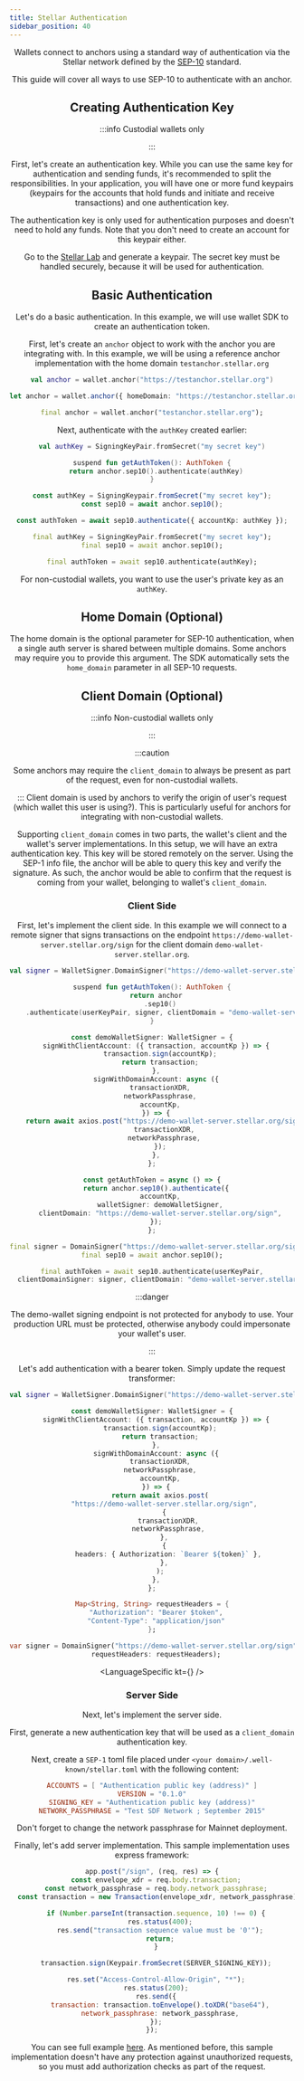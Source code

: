 ```yaml
---
title: Stellar Authentication
sidebar_position: 40
---
```



<Header WIPLangs={["dart"]} />

Wallets connect to anchors using a standard way of authentication via the Stellar network defined by the [SEP-10] standard.

This guide will cover all ways to use SEP-10 to authenticate with an anchor.

## Creating Authentication Key

:::info Custodial wallets only

:::

First, let's create an authentication key. While you can use the same key for authentication and sending funds, it's recommended to split the responsibilities. In your application, you will have one or more fund keypairs (keypairs for the accounts that hold funds and initiate and receive transactions) and one authentication key.

The authentication key is only used for authentication purposes and doesn't need to hold any funds. Note that you don't need to create an account for this keypair either.

Go to the [Stellar Lab] and generate a keypair. The secret key must be handled securely, because it will be used for authentication.

## Basic Authentication

Let's do a basic authentication. In this example, we will use wallet SDK to create an authentication token.

First, let's create an `anchor` object to work with the anchor you are integrating with. In this example, we will be using a reference anchor implementation with the home domain `testanchor.stellar.org`

<CodeExample>

```kotlin
val anchor = wallet.anchor("https://testanchor.stellar.org")
```

```typescript
let anchor = wallet.anchor({ homeDomain: "https://testanchor.stellar.org" });
```

```dart
final anchor = wallet.anchor("testanchor.stellar.org");
```

</CodeExample>

Next, authenticate with the `authKey` created earlier:

<CodeExample>

```kotlin
val authKey = SigningKeyPair.fromSecret("my secret key")

suspend fun getAuthToken(): AuthToken {
  return anchor.sep10().authenticate(authKey)
}
```

```typescript
const authKey = SigningKeypair.fromSecret("my secret key");
const sep10 = await anchor.sep10();

const authToken = await sep10.authenticate({ accountKp: authKey });
```

```dart
final authKey = SigningKeyPair.fromSecret("my secret key");
final sep10 = await anchor.sep10();

final authToken = await sep10.authenticate(authKey);
```

</CodeExample>

For non-custodial wallets, you want to use the user's private key as an `authKey`.

## Home Domain (Optional)

The home domain is the optional parameter for SEP-10 authentication, when a single auth server is shared between multiple domains. Some anchors may require you to provide this argument. The SDK automatically sets the `home_domain` parameter in all SEP-10 requests.

## Client Domain (Optional)

:::info Non-custodial wallets only

:::

:::caution

Some anchors may require the `client_domain` to always be present as part of the request, even for non-custodial wallets.

::: Client domain is used by anchors to verify the origin of user's request (which wallet this user is using?). This is particularly useful for anchors for integrating with non-custodial wallets.

Supporting `client_domain` comes in two parts, the wallet's client and the wallet's server implementations. In this setup, we will have an extra authentication key. This key will be stored remotely on the server. Using the SEP-1 info file, the anchor will be able to query this key and verify the signature. As such, the anchor would be able to confirm that the request is coming from your wallet, belonging to wallet's `client_domain`.

### Client Side

First, let's implement the client side. In this example we will connect to a remote signer that signs transactions on the endpoint `https://demo-wallet-server.stellar.org/sign` for the client domain `demo-wallet-server.stellar.org`.

<CodeExample>

```kotlin
val signer = WalletSigner.DomainSigner("https://demo-wallet-server.stellar.org/sign") {}

suspend fun getAuthToken(): AuthToken {
  return anchor
    .sep10()
    .authenticate(userKeyPair, signer, clientDomain = "demo-wallet-server.stellar.org")
}
```

```typescript
const demoWalletSigner: WalletSigner = {
  signWithClientAccount: ({ transaction, accountKp }) => {
    transaction.sign(accountKp);
    return transaction;
  },
  signWithDomainAccount: async ({
    transactionXDR,
    networkPassphrase,
    accountKp,
  }) => {
    return await axios.post("https://demo-wallet-server.stellar.org/sign", {
      transactionXDR,
      networkPassphrase,
    });
  },
};

const getAuthToken = async () => {
  return anchor.sep10().authenticate({
    accountKp,
    walletSigner: demoWalletSigner,
    clientDomain: "https://demo-wallet-server.stellar.org/sign",
  });
};
```

```dart
final signer = DomainSigner("https://demo-wallet-server.stellar.org/sign");
final sep10 = await anchor.sep10();

final authToken = await sep10.authenticate(userKeyPair,
  clientDomainSigner: signer, clientDomain: "demo-wallet-server.stellar.org");
```

</CodeExample>

:::danger

The demo-wallet signing endpoint is not protected for anybody to use. Your production URL must be protected, otherwise anybody could impersonate your wallet's user.

:::

Let's add authentication with a bearer token. Simply update the request transformer:

<CodeExample>

```kotlin
val signer = WalletSigner.DomainSigner("https://demo-wallet-server.stellar.org/sign") { bearerAuth("token") }
```

```typescript
const demoWalletSigner: WalletSigner = {
  signWithClientAccount: ({ transaction, accountKp }) => {
    transaction.sign(accountKp);
    return transaction;
  },
  signWithDomainAccount: async ({
    transactionXDR,
    networkPassphrase,
    accountKp,
  }) => {
    return await axios.post(
      "https://demo-wallet-server.stellar.org/sign",
      {
        transactionXDR,
        networkPassphrase,
      },
      {
        headers: { Authorization: `Bearer ${token}` },
      },
    );
  },
};
```

```dart
Map<String, String> requestHeaders = {
  "Authorization": "Bearer $token",
  "Content-Type": "application/json"
};

var signer = DomainSigner("https://demo-wallet-server.stellar.org/sign",
  requestHeaders: requestHeaders);
```

</CodeExample>

[//]: # "TODO: update after WAL-882 is completed"

<LanguageSpecific kt={<GlobalClientSigner />} />

### Server Side

Next, let's implement the server side.

First, generate a new authentication key that will be used as a `client_domain` authentication key.

Next, create a `SEP-1` toml file placed under `<your domain>/.well-known/stellar.toml` with the following content:

<NonWalletCodeExample>

```toml
ACCOUNTS = [ "Authentication public key (address)" ]
VERSION = "0.1.0"
SIGNING_KEY = "Authentication public key (address)"
NETWORK_PASSPHRASE = "Test SDF Network ; September 2015"
```

</NonWalletCodeExample>

Don't forget to change the network passphrase for Mainnet deployment.

Finally, let's add server implementation. This sample implementation uses express framework:

<NonWalletCodeExample>

```javascript
app.post("/sign", (req, res) => {
  const envelope_xdr = req.body.transaction;
  const network_passphrase = req.body.network_passphrase;
  const transaction = new Transaction(envelope_xdr, network_passphrase);

  if (Number.parseInt(transaction.sequence, 10) !== 0) {
    res.status(400);
    res.send("transaction sequence value must be '0'");
    return;
  }

  transaction.sign(Keypair.fromSecret(SERVER_SIGNING_KEY));

  res.set("Access-Control-Allow-Origin", "*");
  res.status(200);
  res.send({
    transaction: transaction.toEnvelope().toXDR("base64"),
    network_passphrase: network_passphrase,
  });
});
```

</NonWalletCodeExample>

You can see full example [here](https://github.com/stellar/stellar-demo-wallet/blob/52071629f8d29470b61799bef9519776d9c252d2/packages/demo-wallet-server/src/index.ts). As mentioned before, this sample implementation doesn't have any protection against unauthorized requests, so you must add authorization checks as part of the request.

[sep-1]: https://github.com/stellar/stellar-protocol/blob/master/ecosystem/sep-0001.md
[sep-10]: https://github.com/stellar/stellar-protocol/blob/master/ecosystem/sep-0010.md
[stellar lab]: https://laboratory.stellar.org/
